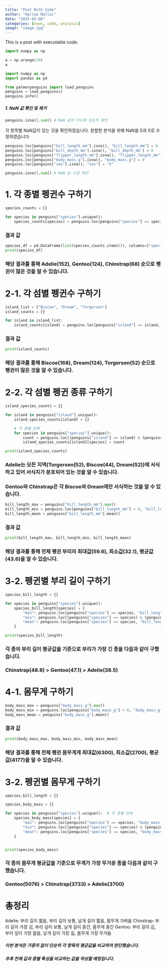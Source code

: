 ```yaml
---
title: "Post With Code"
author: "Harlow Malloc"
date: "2025-03-06"
categories: [news, code, analysis]
image: "image.jpg"
---
```


This is a post with executable code.


```python
import numpy as np

a = np.arange(10)
a
```


```python
import numpy as np
import pandas as pd

from palmerpenguins import load_penguins
penguins = load_penguins()
penguins.info()

```


##### 1. NaN 값 확인 및 제거
```python
penguins.isna().sum() # NaN 값이 어디에 있는지 확인
```

각 항목별 NaN값이 있는 것을 확인하였습니다.
원할한 분석을 위해 NaN을 0과 X로 수정하였습니다

```python
penguins.loc[penguins["bill_length_mm"].isna(), "bill_length_mm"] = 0
penguins.loc[penguins["bill_depth_mm"].isna(), "bill_depth_mm"] = 0
penguins.loc[penguins["flipper_length_mm"].isna(), "flipper_length_mm"] = 0
penguins.loc[penguins["body_mass_g"].isna(), "body_mass_g"] = 0
penguins.loc[penguins["sex"].isna(), "sex"] = "X"

```

```python
penguins.isna().sum() # NaN 값 수정 확인

```


# 1. 각 종별 펭귄수 구하기

```python
species_counts = {}

for species in penguins["species"].unique(): 
    species_counts[species] = penguins.loc[penguins["species"] == species, "species"].shape[0]

```

### 결과 값

```python
species_df = pd.DataFrame(list(species_counts.items()), columns=["species", "count"])
print(species_df)
```

### 해당 결과를 통해 Adelie(152), Gentoo(124), Chinstrap(68) 순으로 펭귄이 많은 것을 알 수 있습니다.


# 2-1. 각 섬별 펭귄수 구하기
```python
island_list = ["Biscoe", "Dream", "Torgersen"]
island_counts = {}

for island in island_list:
    island_counts[island] = penguins.loc[penguins["island"] == island, "island"].shape[0]
```

### 결과 값
```python
print(island_counts)
```

### 해당 결과를 통해 Biscoe(168), Dream(124), Torgersen(52) 순으로 펭귄이 많은 것을 알 수 있습니다.

# 2-2. 각 섬별 펭귄 종류 구하기
```python
island_species_counts = {}

for island in penguins["island"].unique():  
    island_species_counts[island] = {}

    # 각 종별 반복
    for species in penguins["species"].unique():  
        count = penguins.loc[(penguins["island"] == island) & (penguins["species"] == species), "species"].shape[0]
        island_species_counts[island][species] = count

```

```python
print(island_species_counts)
```

### Adelie는 모든 지역(Torgersen(52), Biscoe(44), Dream(52))에 서식하고 있어 서식지가 분포되어 있는 것을 알 수 있습니다.

### Gentoo와 Chinstrap은 각 Biscoe와 Dream에만 서식하는 것을 알 수 있습니다.

```python
bill_length_max = penguins["bill_length_mm"].max()
bill_length_min = penguins.loc[penguins["bill_length_mm"] > 0, "bill_length_mm"].min()
bill_length_mean = penguins["bill_length_mm"].mean() 
```

### 결과 값
```python
print(bill_length_max, bill_length_min, bill_length_mean)
```

### 해당 결과를 통해 전체 펭귄 부리의 최대값(59.6), 최소값(32.1), 평균값(43.6)을 알 수 있습니다.

# 3-2. 펭귄별 부리 길이 구하기
```python
species_bill_length = {}

for species in penguins["species"].unique(): 
    species_bill_length[species] = {
        "max": penguins.loc[penguins["species"] == species, "bill_length_mm"].max(),
        "min": penguins.loc[(penguins["species"] == species) & (penguins["bill_length_mm"] > 0), "bill_length_mm"].min(),
        "mean": penguins.loc[penguins["species"] == species, "bill_length_mm"].mean()
    }


```

```python
print(species_bill_length)
```

### 각 종의 부리 길이 평균값을 기준으로 부리가 가장 긴 종을 다음과 같이 구했습니다.
### Chinstrap(48.8) > Gentoo(47.1) > Adelie(38.5)

# 4-1. 몸무게 구하기
```python
body_mass_max = penguins["body_mass_g"].max()
body_mass_min = penguins.loc[penguins["body_mass_g"] > 0, "body_mass_g"].min()
body_mass_mean = penguins["body_mass_g"].mean()
```

### 결과 값
```python
print(body_mass_max, body_mass_min, body_mass_mean)
```

### 해당 결과를 통해 전체 펭귄 몸무게게 최대값(6300), 최소값(2700), 평균값(4177)을 알 수 있습니다.

# 3-2. 펭귄별 몸무게 구하기
```python
species_bill_length = {}

species_body_mass = {}

for species in penguins["species"].unique():  # 각 종별 반복
    species_body_mass[species] = {
        "max": penguins.loc[penguins["species"] == species, "body_mass_g"].max(),
        "min": penguins.loc[(penguins["species"] == species) & (penguins["body_mass_g"] > 0), "body_mass_g"].min(),
        "mean": penguins.loc[penguins["species"] == species, "body_mass_g"].mean()
    }



```

```python
print(species_body_mass)
```

### 각 종의 몸무게 평균값을 기준으로 무게가 가장 무거운 종을 다음과 같이 구했습니다.
### Gentoo(5076) > Chinstrap(3733) > Adelie(3700)



# 총정리
Adelie: 부리 길이 짧음, 부리 깊이 보통, 날개 길이 짧음, 몸무게 가벼움
Chinstrap: 부리 길이 가장 김, 부리 깊이 보통, 날개 길이 중간, 몸무게 중간
Gentoo: 부리 길이 김, 부리 깊이 가장 얇음, 날개 길이 가장 긺, 몸무게 가장 무거움

##### 이번 분석은 가중치 없이 단순히 각 항목의 평균값을 비교하여 판단했습니다.
##### 추후 전체 값과 종별 특성을 비교하는 값을 작성할 예정입니다.